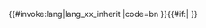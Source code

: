 <includeonly>{{#invoke:lang|lang_xx_inherit
|code=bn
}}</includeonly>{{#if:{{{2|}}}|<!-- {{Main other|[[Category:Instances of Lang-bn using second unnamed parameter]]}} -->}}<noinclude>
{{Documentation
|1=Template:Lang-x/doc
|content={{Template:Lang-x/doc
         |category=Articles containing Bengali-language text
         |tracking-category=Instances of Lang-bn using second unnamed parameter
         }}
}}
[[Category:印度-伊朗語族多語言支持模板|{{PAGENAME}}]]
</noinclude>